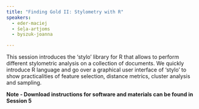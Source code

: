 ```yaml
---
title: "Finding Gold II: Stylometry with R"
speakers:
  - eder-maciej
  - šeļa-artjoms
  - byszuk-joanna

---
```

This session introduces the ‘stylo’ library for R that allows to perform different stylometric analysis on a collection of documents. We quickly introduce R language and go over a graphical user interface of ‘stylo’ to show practicalities of feature selection, distance metrics, cluster analysis and sampling.

**N﻿ote - Download instructions for software and materials can be found in Session 5**
<YouTube id="ucDXKGnx_qA" caption="Finding Gold II: Stylometry with R" />
<Speakers>
  <Speaker speaker="eder-maciej">
  </Speaker>
  <Speaker speaker="šeļa-artjoms">
  </Speaker>
  <Speaker speaker="byszuk-joanna">
  </Speaker>
</Speakers>